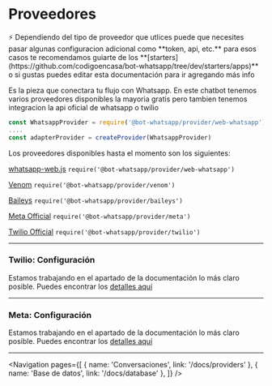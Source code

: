 
# Proveedores

<Alert>
    ⚡ Dependiendo del tipo de proveedor que utlices puede que necesites pasar
    algunas configuracion adicional como **token, api, etc.** para esos casos te
    recomendamos guiarte de los
    **[starters](https://github.com/codigoencasa/bot-whatsapp/tree/dev/starters/apps)**
    o si gustas puedes editar esta documentación para ir agregando más info
</Alert>

Es la pieza que conectara tu flujo con Whatsapp. En este chatbot tenemos varios proveedores disponibles la mayoria gratis pero tambien tenemos integracion la api oficial de whatsapp o twilio

```js
const WhatsappProvider = require('@bot-whatsapp/provider/web-whatsapp')
....
const adapterProvider = createProvider(WhatsappProvider)
```

Los proveedores disponibles hasta el momento son los siguientes:

[whatsapp-web.js](https://github.com/pedroslopez/whatsapp-web.js) `require('@bot-whatsapp/provider/web-whatsapp')`

[Venom](https://github.com/orkestral/venom) `require('@bot-whatsapp/provider/venom')`

[Baileys](https://github.com/adiwajshing/Baileys) `require('@bot-whatsapp/provider/baileys')`

[Meta Official](https://developers.facebook.com/docs/whatsapp/cloud-api/reference/messages) `require('@bot-whatsapp/provider/meta')`

[Twilio Official](https://www.twilio.com/es-mx/messaging/whatsapp) `require('@bot-whatsapp/provider/twilio')`

---

### Twilio: Configuración

Estamos trabajando en el apartado de la documentación lo más claro posible. Puedes encontrar los [detalles aquí](/docs/providers/twilio)

---

### Meta: Configuración

Estamos trabajando en el apartado de la documentación lo más claro posible. Puedes encontrar los [detalles aquí](/docs/providers/meta)

---

<Navigation
    pages={[
        { name: 'Conversaciones', link: '/docs/providers' },
        { name: 'Base de datos', link: '/docs/database' },
    ]}
/>
